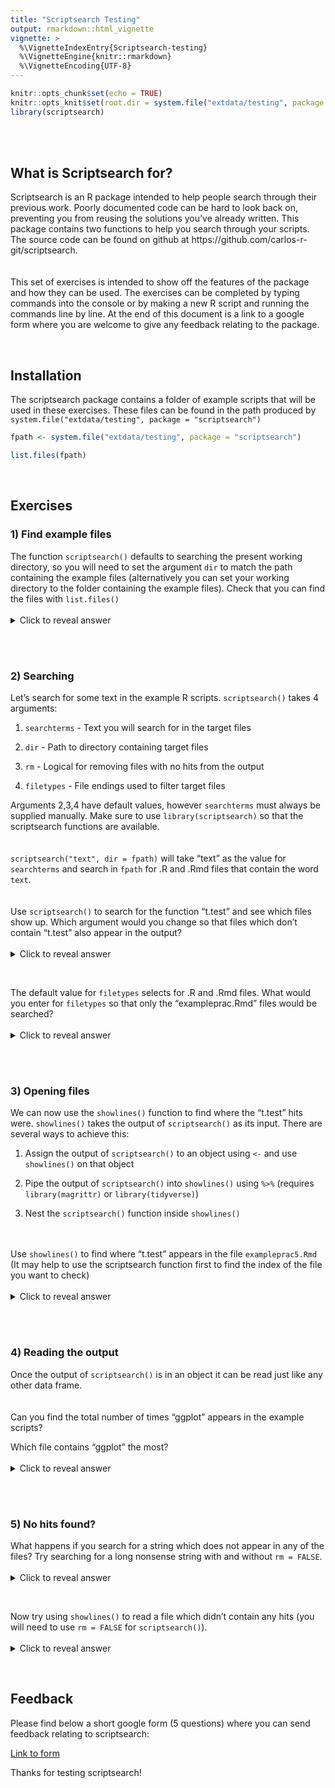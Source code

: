 ```yaml
---
title: "Scriptsearch Testing"
output: rmarkdown::html_vignette
vignette: >
  %\VignetteIndexEntry{Scriptsearch-testing}
  %\VignetteEngine{knitr::rmarkdown}
  %\VignetteEncoding{UTF-8}
---
```


```r
knitr::opts_chunk$set(echo = TRUE)
knitr::opts_knit$set(root.dir = system.file("extdata/testing", package = "scriptsearch"))
library(scriptsearch)
```
<br><br>

## What is Scriptsearch for?

Scriptsearch is an R package intended to help people search through their previous work. Poorly documented code can be hard to look back on, preventing you from reusing the solutions you've already written. This package contains two functions to help you search through your scripts. The source code can be found on github at https://github.com/carlos-r-git/scriptsearch.
<br><br><br>
This set of exercises is intended to show off the features of the package and how they can be used. The exercises can be completed by typing commands into the console or by making a new R script and running the commands line by line. At the end of this document is a link to a google form where you are welcome to give any feedback relating to the package.

<br>

## Installation

The scriptsearch package contains a folder of example scripts that will be used in these exercises. These files can be found in the path produced by `system.file("extdata/testing", package = "scriptsearch")`

```r

fpath <- system.file("extdata/testing", package = "scriptsearch")

list.files(fpath)

```

<br>

## Exercises

### 1) Find example files

The function `scriptsearch()` defaults to searching the present working directory, so you will need to set the argument `dir` to match the path containing the example files (alternatively you can set your working directory to the folder containing the example files). Check that you can find the files with `list.files()` 
<br><br>
<details>
<summary> Click to reveal answer </summary>
<p>

```r

fpath <- system.file("extdata/testing", package = "scriptsearch")

list.files(fpath)

```

</p>
</details> 
<br><br>

### 2) Searching

Let's search for some text in the example R scripts. `scriptsearch()` takes 4 arguments:

1) `searchterms` - Text you will search for in the target files

2) `dir` - Path to directory containing target files

3) `rm` - Logical for removing files with no hits from the output

4) `filetypes` - File endings used to filter target files

Arguments 2,3,4 have default values, however `searchterms` must always be supplied manually. Make sure to use `library(scriptsearch)` so that the scriptsearch functions are available.
<br><br><br>
`scriptsearch("text", dir = fpath)` will take "text" as the value for `searchterms` and search in `fpath` for .R and .Rmd files that contain the word `text`. 
<br><br><br>
Use `scriptsearch()` to search for the function "t.test" and see which files show up. Which argument would you change so that files which don't contain "t.test" also appear in the output?
<br><br>
<details>
<summary> Click to reveal answer </summary>
<p>

```r

fpath <- "."

```

```r

scriptsearch("t.test", dir = fpath, rm = FALSE)

```

</p>
</details> 
<br>

The default value for `filetypes` selects for .R and .Rmd files. What would you enter for `filetypes` so that only the "exampleprac.Rmd" files would be searched?
<br><br>
<details>
<summary> Click to reveal answer </summary>
<p>

```r

scriptsearch("t.test", dir = fpath, filetypes = "Rmd", rm = FALSE)

```

</p>
</details> 
<br><br>

### 3) Opening files

We can now use the `showlines()` function to find where the "t.test" hits were. `showlines()` takes the output of `scriptsearch()` as its input. There are several ways to achieve this:

1) Assign the output of `scriptsearch()` to an object using `<-` and use `showlines()` on that object

2) Pipe the output of `scriptsearch()` into `showlines()` using ` %>% ` (requires `library(magrittr)` or `library(tidyverse)`)

3) Nest the `scriptsearch()` function inside `showlines()`

<br><br>
Use `showlines()` to find where "t.test" appears in the file `exampleprac5.Rmd` (It may help to use the scriptsearch function first to find the index of the file you want to check)
<br><br>
<details>
<summary> Click to reveal answer </summary>
<p>

```r

data <- scriptsearch("t.test", dir = fpath, rm = FALSE)
data

```

```r

showlines(data, 12)

```

```r

showlines(data, 12, open = FALSE)

```

Alternative methods:

```r

scriptsearch("t.test", dir = fpath, rm = FALSE) %>% showlines(., 12)

showlines(scriptsearch("t.test", dir = fpath, rm = FALSE), 12)

```

</p>
</details> 
<br><br>

### 4) Reading the output

Once the output of `scriptsearch()` is in an object it can be read just like any other data frame. 
<br><br><br>
Can you find the total number of times "ggplot" appears in the example scripts? 

Which file contains "ggplot" the most?
<br><br>
<details>
<summary> Click to reveal answer </summary>
<p>

```r

data <- scriptsearch("ggplot", dir = fpath)

# total "ggplot"
sum(data$Hits)

# file with most "ggplot"
data$Path[which.max(data$Hits)]

```

</p>
</details> 
<br><br>

### 5) No hits found?

What happens if you search for a string which does not appear in any of the files? Try searching for a long nonsense string with and without `rm = FALSE`. 
<br><br>
<details>
<summary> Click to reveal answer </summary>
<p>

```r

scriptsearch("zzzz")
scriptsearch("zzzz", rm = FALSE)

```

</p>
</details>
<br>

Now try using `showlines()` to read a file which didn't contain any hits (you will need to use `rm = FALSE` for `scriptsearch()`). 
<br><br>
<details>
<summary> Click to reveal answer </summary>
<p>

```r

no_files <- scriptsearch("zzzz") 
showlines(no_files, 1)

no_hits <- scriptsearch("zzzz", rm = FALSE)
showlines(no_hits, 1)

```

</p>
</details>

<br>

## Feedback

Please find below a short google form (5 questions) where you can send feedback relating to scriptsearch:

[Link to form](https://docs.google.com/forms/d/e/1FAIpQLScj6yDxY8wP5VOwUZMjq8GV534ZpMn9JkpdEfDl_uFw1fHL1A/viewform?usp=sf_link)

Thanks for testing scriptsearch!
